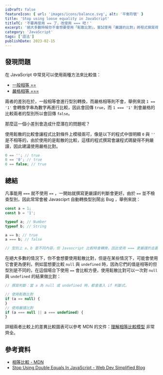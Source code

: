 ```yaml
---
isDraft: false
featureIcon: { url: 'images/icons/balance.svg', alt: '平衡符號' }
title: 'Stop using loose equality in JavaScript'
titleTC: '不要再使用 == 了，改使用 === 吧！'
excerpt: '絕大多數時候你不會想要使用「鬆散比對」，嘗試使用「嚴謹的比對」將程式撰寫得嚴謹精確一些。'
category: 'JavaScript'
tags: ['語法']
publishDate: 2023-02-15
---
```


## 發現問題

在 JavaScript 中常見可以使用兩種方法來比較值：

- [一般相等 ==](https://developer.mozilla.org/en-US/docs/Web/JavaScript/Reference/Operators/Equality)
- [嚴格相等 ===](https://developer.mozilla.org/zh-CN/docs/Web/JavaScript/Reference/Operators/Strict_equality)

兩者的差別在於，一般相等會進行型別轉換，而嚴格相等則不會，舉例來說 `1 == '1'` 會轉換字串為數字再進行比較，因此會回傳 `true`，而 `1 === '1'` 則會嚴格的比較兩者的型別所以會回傳 `false`。

那麼這一個小差別會造成什麼潛在的問題呢？

使用鬆散的比較會讓程式比對條件上模稜兩可，像是以下的程式中很明顯 `0` 與 `''` 是不相等的，由於使用的是鬆散的比較，這樣的程式撰寫會讓程式碼變得不夠嚴謹，因此建議使用嚴格比對。

```javascript
0 == ''; // true
0 == '0'; // true
0 == false; // true
```

## 總結

凡事能用 `===` 就不使用 `==` ，一開始就撰寫更嚴謹的判斷會更好。由於 `==` 並不檢查型別，因此常常會被 Javasciprt 自動轉換型別鬧出 Bug ，舉例來說：

```jsx
const a = 1;
const b = '1';

typeof a; // Number
typeof b; // String

a == b; // true
a === b; // false

// 型別上 a、b 是不同內容，但 Javascript 比較時會轉換，因此使用 === 更嚴謹的去要求比較「型別要一樣」。
```

在絕大多數的情況下，你不會想要使用鬆散比對，但是在某些情況下，可能會使用它會更為便利，例如當想要比較 `null` 與 `undefined` 時，因為它們的值是相等的但型別是不同的，在這個場合下使用 `==` 會比較方便，使用鬆散比對可以一次對 `null` 與 `undefined` 的結果做比對：

```javascript
// 撰寫判斷：當 a 為 null 或 undefined 時，都會進入 if 判斷式。

// 使用鬆散比對
if (a == null) {
}
// 使用嚴謹比對
if (a === null || a === undefined) {
}
```

詳細兩者比較上的差異比較圖表可以參考 MDN 的文件：[理解相等比較模型](https://developer.mozilla.org/zh-TW/docs/Web/JavaScript/Equality_comparisons_and_sameness#%E7%90%86%E8%A7%A3%E7%9B%B8%E7%AD%89%E6%AF%94%E8%BC%83%E6%A8%A1%E5%9E%8B) 非常齊全。

## 參考資料

- [相等比較 - MDN](https://developer.mozilla.org/zh-TW/docs/Web/JavaScript/Equality_comparisons_and_sameness)
- [Stop Using Double Equals In JavaScript - Web Dev Simplified Blog](https://blog.webdevsimplified.com/2020-08/==-vs-===/)
